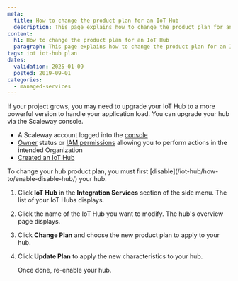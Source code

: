 ```yaml
---
meta:
  title: How to change the product plan for an IoT Hub
  description: This page explains how to change the product plan for an IoT Hub
content:
  h1: How to change the product plan for an IoT Hub
  paragraph: This page explains how to change the product plan for an IoT Hub
tags: iot iot-hub plan
dates:
  validation: 2025-01-09
  posted: 2019-09-01
categories:
  - managed-services
---
```


If your project grows, you may need to upgrade your IoT Hub to a more powerful version to handle your application load. You can upgrade your hub via the Scaleway console.

<Macro id="requirements" />

- A Scaleway account logged into the [console](https://console.scaleway.com)
- [Owner](/iam/concepts/#owner) status or [IAM permissions](/iam/concepts/#permission) allowing you to perform actions in the intended Organization
- [Created an IoT Hub](/iot-hub/how-to/create-hub/)

<Message type="important">
  To change your hub product plan, you must first [disable](/iot-hub/how-to/enable-disable-hub/) your hub.
</Message>

1. Click **IoT Hub** in the **Integration Services** section of the side menu. The list of your IoT Hubs displays.
2. Click the name of the IoT Hub you want to modify. The hub's overview page displays.
3. Click **Change Plan** and choose the new product plan to apply to your hub.
4. Click **Update Plan** to apply the new characteristics to your hub.

    Once done, re-enable your hub.


